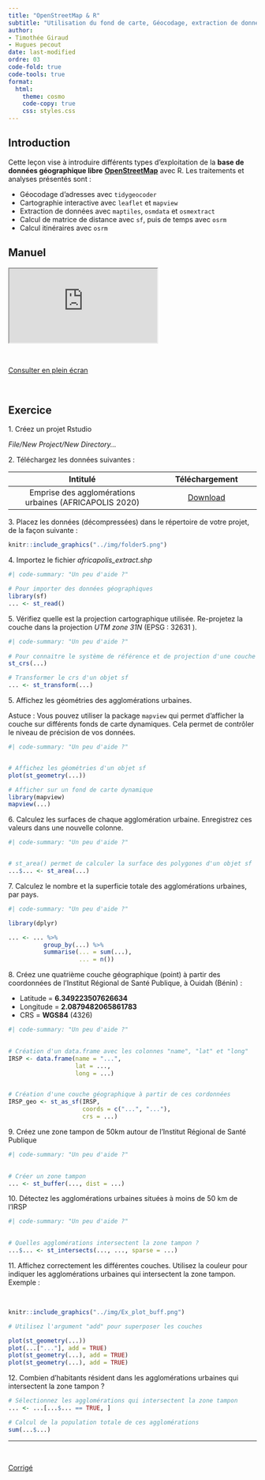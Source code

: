 ```yaml
---
title: "OpenStreetMap & R"
subtitle: "Utilisation du fond de carte, Géocodage, extraction de données et calcul d'itinéraire"
author: 
- Timothée Giraud
- Hugues pecout
date: last-modified
ordre: 03
code-fold: true
code-tools: true
format:
  html:
    theme: cosmo
    code-copy: true
    css: styles.css
---
```


## Introduction

Cette leçon vise à introduire différents types d'exploitation de la **base de données géographique libre** [**OpenStreetMap**](https://www.openstreetmap.org/#map=5/45.290/-12.085) avec R. Les traitements et analyses présentés sont :

-   Géocodage d'adresses avec `tidygeocoder`
-   Cartographie interactive avec `leaflet` et `mapview`
-   Extraction de données avec `maptiles`, `osmdata` et `osmextract`
-   Calcul de matrice de distance avec `sf`, puis de temps avec `osrm`
-   Calcul itinéraires avec `osrm`

## <i class="bi bi-book"></i> Manuel {.title}

<iframe class="slide" src="https://rcarto.github.io/geomatique_avec_r/osm.html">

</iframe>

\

::: center
<a href="https://rcarto.github.io/geomatique_avec_r/osm.html" class="btn btn-info" role="button" aria-disabled="true"><i class="bi bi-eye"></i> Consulter en plein écran</a>
:::

\

## <i class="bi bi-person-workspace"></i> Exercice {.title .exo-title}

::: {#exo}
[1. Créez un projet Rstudio]{.question}

*File/New Project/New Directory...*

[2. Téléchargez les données suivantes :]{.question}

|                        Intitulé                        |                                                                     Téléchargement                                                                      |
|:-----------------------------------------:|:---------------------------:|
| Emprise des agglomérations urbaines (AFRICAPOLIS 2020) | <a href="https://bit.ly/3wnQKeG" class="btn btn-outline-warning" role="button" aria-disabled="true"><i class="bi bi-cloud-arrow-down"></i> Download</a> |

[3. Placez les données (décompressées) dans le répertoire de votre projet, de la façon suivante :]{.question}

```r
knitr::include_graphics("../img/folder5.png")
```

[4. Importez le fichier *africapolis_extract.shp*]{.question}

```r
#| code-summary: "Un peu d'aide ?"

# Pour importer des données géographiques 
library(sf)
... <- st_read()


```

[5. Vérifiez quelle est la projection cartographique utilisée. Re-projetez la couche dans la projection *UTM zone 31N* (EPSG : 32631 ).]{.question}

```r
#| code-summary: "Un peu d'aide ?"
  
# Pour connaitre le système de référence et de projection d'une couche
st_crs(...)

# Transformer le crs d'un objet sf
... <- st_transform(...)

```

[5. Affichez les géométries des agglomérations urbaines.]{.question}

Astuce : Vous pouvez utiliser la package `mapview` qui permet d'afficher la couche sur différents fonds de carte dynamiques. Cela permet de contrôler le niveau de précision de vos données.

```r
#| code-summary: "Un peu d'aide ?"


# Affichez les géométries d'un objet sf
plot(st_geometry(...))

# Afficher sur un fond de carte dynamique
library(mapview)
mapview(...)


```

[6. Calculez les surfaces de chaque agglomération urbaine. Enregistrez ces valeurs dans une nouvelle colonne.]{.question}

```r
#| code-summary: "Un peu d'aide ?"


# st_area() permet de calculer la surface des polygones d'un objet sf
...$... <- st_area(...)

```

[7. Calculez le nombre et la superficie totale des agglomérations urbaines, par pays.]{.question}

```r
#| code-summary: "Un peu d'aide ?"

library(dplyr)

... <- ... %>% 
          group_by(...) %>% 
          summarise(... = sum(...),
                    ... = n())

```

[8. Créez une quatrième couche géographique (point) à partir des coordonnées de l'Institut Régional de Santé Publique, à Ouidah (Bénin) :]{.question}

-   Latitude = **6.349223507626634**
-   Longitude = **2.0879482065861783**
-   CRS = **WGS84** (4326)

```r
#| code-summary: "Un peu d'aide ?"
  

# Création d'un data.frame avec les colonnes "name", "lat" et "long"
IRSP <- data.frame(name = "...", 
                   lat = ..., 
                   long = ...)


# Création d'une couche géographique à partir de ces cordonnées
IRSP_geo <- st_as_sf(IRSP, 
                     coords = c("...", "..."), 
                     crs = ...)

```

[9. Créez une zone tampon de 50km autour de l'Institut Régional de Santé Publique]{.question}

```r
#| code-summary: "Un peu d'aide ?"
  

# Créer un zone tampon
... <- st_buffer(..., dist = ...)


```

[10. Détectez les agglomérations urbaines situées à moins de 50 km de l'IRSP]{.question}

```r
#| code-summary: "Un peu d'aide ?"
 

# Quelles agglomérations intersectent la zone tampon ?
...$... <- st_intersects(..., ..., sparse = ...)

```

[11. Affichez correctement les différentes couches. Utilisez la couleur pour indiquer les agglomérations urbaines qui intersectent la zone tampon. Exemple :]{.question}

\

```r
knitr::include_graphics("../img/Ex_plot_buff.png")
```

```r

# Utilisez l'argument "add" pour superposer les couches

plot(st_geometry(...))
plot(...["..."], add = TRUE)
plot(st_geometry(...), add = TRUE)
plot(st_geometry(...), add = TRUE)


```

[12. Combien d'habitants résident dans les agglomérations urbaines qui intersectent la zone tampon ?]{.question}

```r


# Sélectionnez les agglomérations qui intersectent la zone tampon
... <- ...[...$... == TRUE, ]

# Calcul de la population totale de ces agglomérations
sum(...$...)


```

------------------------------------------------------------------------

\

::: center
<a href="/correction/geomatic_vector.zip" class="btn btn-outline-warning" role="button" aria-disabled="true"><i class="bi bi-cloud-arrow-down"></i> Corrigé</a>
:::
:::

\
